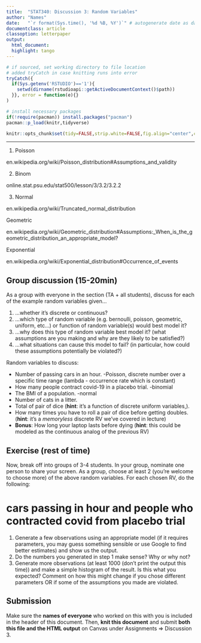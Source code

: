 ---
title:  "STAT340: Discussion 3: Random Variables"
author: "Names"
date:   "`r format(Sys.time(), '%d %B, %Y')`" # autogenerate date as date of last knit
documentclass: article
classoption: letterpaper
output:
  html_document:
  highlight: tango
---

```{r setup, include=FALSE}
# if sourced, set working directory to file location
# added tryCatch in case knitting runs into error
tryCatch({
  if(Sys.getenv('RSTUDIO')=='1'){
    setwd(dirname(rstudioapi::getActiveDocumentContext()$path))
  }}, error = function(e){}
)

# install necessary packages
if(!require(pacman)) install.packages("pacman")
pacman::p_load(knitr,tidyverse)

knitr::opts_chunk$set(tidy=FALSE,strip.white=FALSE,fig.align="center",comment=" #")
```

---
1. Poisson

en.wikipedia.org/wiki/Poisson_distribution#Assumptions_and_validity

2. Binom

online.stat.psu.edu/stat500/lesson/3/3.2/3.2.2

3. Normal

en.wikipedia.org/wiki/Truncated_normal_distribution

Geometric

en.wikipedia.org/wiki/Geometric_distribution#Assumptions:_When_is_the_geometric_distribution_an_appropriate_model?

Exponential

en.wikipedia.org/wiki/Exponential_distribution#Occurrence_of_events

## Group discussion (15-20min)

As a group with everyone in the section (TA + all students), discuss for each of the example random variables given...

 1. ...whether it's discrete or continuous? 
 2. ...which type of random variable (e.g. bernoulli, poisson, geometric, uniform, etc...) or function of random variable(s) would best model it?
 3. ...why does this type of random variable best model it? (what assumptions are you making and why are they likely to be satisfied?)
 4. ...what situations can cause this model to fail? (in particular, how could these assumptions potentially be violated?)

Random variables to discuss:

 - Number of passing cars in an hour. 
    -Poisson, discrete number over a specific time range (lambda - occurrence rate which is constant)
 - How many people contract covid-19 in a placebo trial.
    -binomial
 - The BMI of a population.
    -normal
 - Number of cats in a litter.
 - Total of pair of dice (**hint**: it's a function of discrete uniform variables,).
 - How many times you have to roll a pair of dice before getting doubles. (**hint**: it's a *memoryless* discrete RV we've covered in lecture)
 - **Bonus**: How long your laptop lasts before dying (**hint**: this could be modeled as the continuous analog of the previous RV)


## Exercise (rest of time)

Now, break off into groups of 3-4 students. In your group, nominate one person to share your screen. As a group, choose at least 2 (you're welcome to choose more) of the above random variables. For each chosen RV, do the following: 

# cars passing in hour and people who contracted covid from placebo trial

 1. Generate a few observations using an appropriate model (if it requires parameters, you may guess something sensible or use Google to find better estimates) and show us the output.
 2. Do the numbers you generated in step 1 make sense? Why or why not?
 3. Generate more observations (at least 1000 (don't print the output this time)) and make a simple histogram of the result. Is this what you expected? Comment on how this might change if you chose different parameters OR if some of the assumptions you made are violated.


## Submission

Make sure the **names of everyone** who worked on this with you is included in the header of this document. Then, **knit this document** and submit **both this file and the HTML output** on Canvas under Assignments ⇒ Discussion 3.
